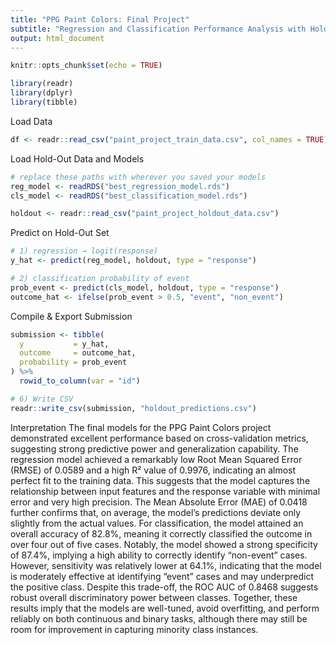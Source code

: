 ```yaml
---
title: "PPG Paint Colors: Final Project"
subtitle: "Regression and Classification Performance Analysis with Hold-Out Prediction"
output: html_document
---
```


```r
knitr::opts_chunk$set(echo = TRUE)
```

```r
library(readr)
library(dplyr)
library(tibble)
```

Load Data
```r
df <- readr::read_csv("paint_project_train_data.csv", col_names = TRUE)
```

Load Hold-Out Data and Models
```r
# replace these paths with wherever you saved your models
reg_model <- readRDS("best_regression_model.rds")
cls_model <- readRDS("best_classification_model.rds")

holdout <- readr::read_csv("paint_project_holdout_data.csv")

```
Predict on Hold-Out Set
```r
# 1) regression → logit(response)
y_hat <- predict(reg_model, holdout, type = "response")

# 2) classification probability of event
prob_event <- predict(cls_model, holdout, type = "response")
outcome_hat <- ifelse(prob_event > 0.5, "event", "non_event")

```

Compile & Export Submission
```r
submission <- tibble(
  y           = y_hat,
  outcome     = outcome_hat,
  probability = prob_event
) %>%
  rowid_to_column(var = "id")

# 6) Write CSV
readr::write_csv(submission, "holdout_predictions.csv")
```



Interpretation
The final models for the PPG Paint Colors project demonstrated excellent performance based on cross-validation metrics, suggesting strong predictive power and generalization capability. The regression model achieved a remarkably low Root Mean Squared Error (RMSE) of 0.0589 and a high R² value of 0.9976, indicating an almost perfect fit to the training data. This suggests that the model captures the relationship between input features and the response variable with minimal error and very high precision. The Mean Absolute Error (MAE) of 0.0418 further confirms that, on average, the model’s predictions deviate only slightly from the actual values. For classification, the model attained an overall accuracy of 82.8%, meaning it correctly classified the outcome in over four out of five cases. Notably, the model showed a strong specificity of 87.4%, implying a high ability to correctly identify "non-event" cases. However, sensitivity was relatively lower at 64.1%, indicating that the model is moderately effective at identifying "event" cases and may underpredict the positive class. Despite this trade-off, the ROC AUC of 0.8468 suggests robust overall discriminatory power between classes. Together, these results imply that the models are well-tuned, avoid overfitting, and perform reliably on both continuous and binary tasks, although there may still be room for improvement in capturing minority class instances.


